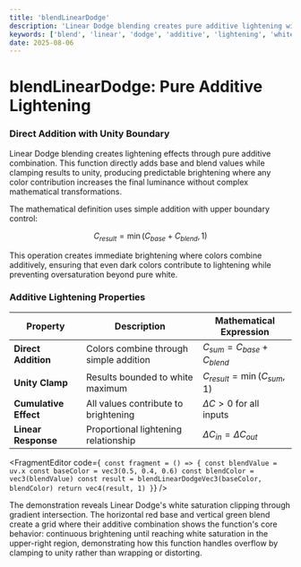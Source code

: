 ```yaml
---
title: 'blendLinearDodge'
description: 'Linear Dodge blending creates pure additive lightening with white boundary clamping'
keywords: ['blend', 'linear', 'dodge', 'additive', 'lightening', 'white', 'clamping']
date: 2025-08-06
---
```



# blendLinearDodge: Pure Additive Lightening

### Direct Addition with Unity Boundary

Linear Dodge blending creates lightening effects through pure additive combination. This function directly adds base and blend values while clamping results to unity, producing predictable brightening where any color contribution increases the final luminance without complex mathematical transformations.

The mathematical definition uses simple addition with upper boundary control:

$$
C_{result} = \min(C_{base} + C_{blend}, 1)
$$

This operation creates immediate brightening where colors combine additively, ensuring that even dark colors contribute to lightening while preventing oversaturation beyond pure white.

### Additive Lightening Properties

| Property              | Description                            | Mathematical Expression          |
| --------------------- | -------------------------------------- | -------------------------------- |
| **Direct Addition**   | Colors combine through simple addition | $C_{sum} = C_{base} + C_{blend}$ |
| **Unity Clamp**       | Results bounded to white maximum       | $C_{result} = \min(C_{sum}, 1)$  |
| **Cumulative Effect** | All values contribute to brightening   | $\Delta C > 0$ for all inputs    |
| **Linear Response**   | Proportional lightening relationship   | $\Delta C_{in} = \Delta C_{out}$ |

<FragmentEditor
        code={`
const fragment = () => {
        const blendValue = uv.x
        const baseColor = vec3(0.5, 0.4, 0.6)
        const blendColor = vec3(blendValue)
        const result = blendLinearDodgeVec3(baseColor, blendColor)
        return vec4(result, 1)
}`}
/>

The demonstration reveals Linear Dodge's white saturation clipping through gradient intersection. The horizontal red base and vertical green blend create a grid where their additive combination shows the function's core behavior: continuous brightening until reaching white saturation in the upper-right region, demonstrating how this function handles overflow by clamping to unity rather than wrapping or distorting.
